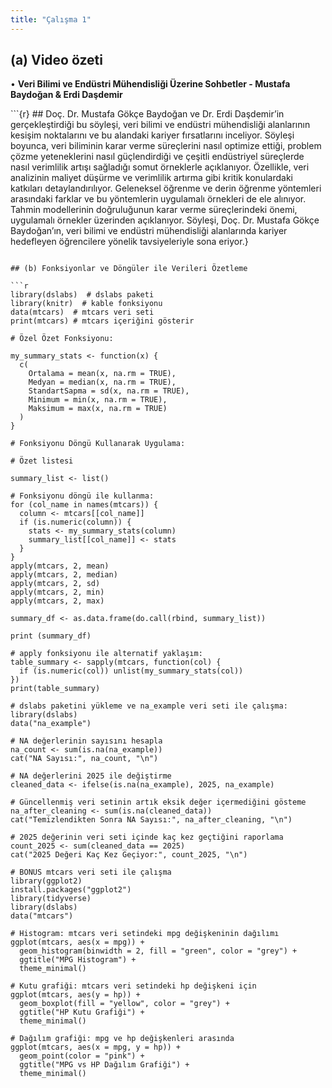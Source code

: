 ```yaml
---
title: "Çalışma 1"
---
```


## (a) Video özeti

• **Veri Bilimi ve Endüstri Mühendisliği Üzerine Sohbetler - Mustafa Baydoğan & Erdi Daşdemir**

```{r} ## Doç. Dr. Mustafa Gökçe Baydoğan ve Dr. Erdi Daşdemir'in gerçekleştirdiği bu söyleşi, veri bilimi ve endüstri mühendisliği alanlarının kesişim noktalarını ve bu alandaki kariyer fırsatlarını inceliyor. Söyleşi boyunca, veri biliminin karar verme süreçlerini nasıl optimize ettiği, problem çözme yeteneklerini nasıl güçlendirdiği ve çeşitli endüstriyel süreçlerde nasıl verimlilik artışı sağladığı somut örneklerle açıklanıyor. Özellikle, veri analizinin maliyet düşürme ve verimlilik artırma gibi kritik konulardaki katkıları detaylandırılıyor. Geleneksel öğrenme ve derin öğrenme yöntemleri arasındaki farklar ve bu yöntemlerin uygulamalı örnekleri de ele alınıyor. Tahmin modellerinin doğruluğunun karar verme süreçlerindeki önemi, uygulamalı örnekler üzerinden açıklanıyor. Söyleşi, Doç. Dr. Mustafa Gökçe Baydoğan'ın, veri bilimi ve endüstri mühendisliği alanlarında kariyer hedefleyen öğrencilere yönelik tavsiyeleriyle sona eriyor.}

```

## (b) Fonksiyonlar ve Döngüler ile Verileri Özetleme

```r

library(dslabs)  # dslabs paketi
library(knitr)  # kable fonksiyonu 
data(mtcars)  # mtcars veri seti 
print(mtcars) # mtcars içeriğini gösterir

# Özel Özet Fonksiyonu:

my_summary_stats <- function(x) {
  c(
    Ortalama = mean(x, na.rm = TRUE),
    Medyan = median(x, na.rm = TRUE),
    StandartSapma = sd(x, na.rm = TRUE),
    Minimum = min(x, na.rm = TRUE),
    Maksimum = max(x, na.rm = TRUE)
  )
}

# Fonksiyonu Döngü Kullanarak Uygulama:

# Özet listesi

summary_list <- list()

# Fonksiyonu döngü ile kullanma:
for (col_name in names(mtcars)) {
  column <- mtcars[[col_name]]
  if (is.numeric(column)) {
    stats <- my_summary_stats(column)
    summary_list[[col_name]] <- stats
  }
}
apply(mtcars, 2, mean)
apply(mtcars, 2, median)
apply(mtcars, 2, sd)
apply(mtcars, 2, min)
apply(mtcars, 2, max)

summary_df <- as.data.frame(do.call(rbind, summary_list))

print (summary_df)

# apply fonksiyonu ile alternatif yaklaşım:
table_summary <- sapply(mtcars, function(col) {
  if (is.numeric(col)) unlist(my_summary_stats(col))
})
print(table_summary)

# dslabs paketini yükleme ve na_example veri seti ile çalışma:
library(dslabs)
data("na_example")

# NA değerlerinin sayısını hesapla
na_count <- sum(is.na(na_example))
cat("NA Sayısı:", na_count, "\n")

# NA değerlerini 2025 ile değiştirme
cleaned_data <- ifelse(is.na(na_example), 2025, na_example)

# Güncellenmiş veri setinin artık eksik değer içermediğini gösteme
na_after_cleaning <- sum(is.na(cleaned_data))
cat("Temizlendikten Sonra NA Sayısı:", na_after_cleaning, "\n")

# 2025 değerinin veri seti içinde kaç kez geçtiğini raporlama
count_2025 <- sum(cleaned_data == 2025)
cat("2025 Değeri Kaç Kez Geçiyor:", count_2025, "\n")

# BONUS mtcars veri seti ile çalışma
library(ggplot2)
install.packages("ggplot2")
library(tidyverse)
library(dslabs)
data("mtcars")

# Histogram: mtcars veri setindeki mpg değişkeninin dağılımı
ggplot(mtcars, aes(x = mpg)) + 
  geom_histogram(binwidth = 2, fill = "green", color = "grey") + 
  ggtitle("MPG Histogram") + 
  theme_minimal()

# Kutu grafiği: mtcars veri setindeki hp değişkeni için
ggplot(mtcars, aes(y = hp)) + 
  geom_boxplot(fill = "yellow", color = "grey") + 
  ggtitle("HP Kutu Grafiği") + 
  theme_minimal()

# Dağılım grafiği: mpg ve hp değişkenleri arasında
ggplot(mtcars, aes(x = mpg, y = hp)) + 
  geom_point(color = "pink") + 
  ggtitle("MPG vs HP Dağılım Grafiği") + 
  theme_minimal()

```
